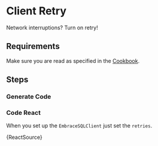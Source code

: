 
# Client Retry

Network interruptions? Turn on retry!


## Requirements

Make sure you are read as specified in the [Cookbook](./).

## Steps

### Generate Code


### Code React

When you set up the `EmbraceSQLClient` just set the `retries`.

<CodeBlock language="tsx" title="src/app/client_retry/page.tsx" >
  {ReactSource}
</CodeBlock>